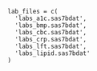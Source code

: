 ```
lab_files = c(
  'labs_a1c.sas7bdat',
  'labs_bmp.sas7bdat',
  'labs_cbc.sas7bdat',
  'labs_crp.sas7bdat',
  'labs_lft.sas7bdat',
  'labs_lipid.sas7bdat'
)


```